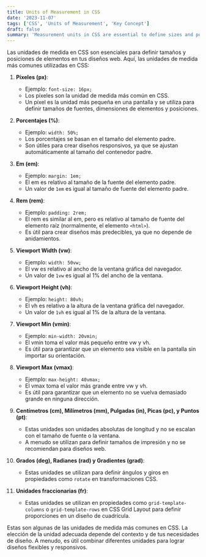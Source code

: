 ```yaml
---
title: Units of Measurement in CSS
date: '2023-11-07'
tags: ['CSS', 'Units of Measurement', 'Key Concept']
draft: false
summary: 'Measurement units in CSS are essential to define sizes and positions of elements in your web designs'
---
```


Las unidades de medida en CSS son esenciales para definir tamaños y posiciones de elementos en tus diseños web. Aquí, las unidades de medida más comunes utilizadas en CSS:

1. **Píxeles (px)**:
   - Ejemplo: `font-size: 16px;`
   - Los píxeles son la unidad de medida más común en CSS.
   - Un píxel es la unidad más pequeña en una pantalla y se utiliza para definir tamaños de fuentes, dimensiones de elementos y posiciones.

2. **Porcentajes (%)**:
   - Ejemplo: `width: 50%;`
   - Los porcentajes se basan en el tamaño del elemento padre.
   - Son útiles para crear diseños responsivos, ya que se ajustan automáticamente al tamaño del contenedor padre.

3. **Em (em)**:
   - Ejemplo: `margin: 1em;`
   - El em es relativo al tamaño de la fuente del elemento padre.
   - Un valor de `1em` es igual al tamaño de fuente del elemento padre.

4. **Rem (rem)**:
   - Ejemplo: `padding: 2rem;`
   - El rem es similar al em, pero es relativo al tamaño de fuente del elemento raíz (normalmente, el elemento `<html>`).
   - Es útil para crear diseños más predecibles, ya que no depende de anidamientos.

5. **Viewport Width (vw)**:
   - Ejemplo: `width: 50vw;`
   - El vw es relativo al ancho de la ventana gráfica del navegador.
   - Un valor de `1vw` es igual al 1% del ancho de la ventana.

6. **Viewport Height (vh)**:
   - Ejemplo: `height: 80vh;`
   - El vh es relativo a la altura de la ventana gráfica del navegador.
   - Un valor de `1vh` es igual al 1% de la altura de la ventana.

7. **Viewport Min (vmin)**:
   - Ejemplo: `min-width: 20vmin;`
   - El vmin toma el valor más pequeño entre vw y vh.
   - Es útil para garantizar que un elemento sea visible en la pantalla sin importar su orientación.

8. **Viewport Max (vmax)**:
   - Ejemplo: `max-height: 40vmax;`
   - El vmax toma el valor más grande entre vw y vh.
   - Es útil para garantizar que un elemento no se vuelva demasiado grande en ninguna dirección.

9. **Centímetros (cm), Milímetros (mm), Pulgadas (in), Picas (pc), y Puntos (pt)**:
   - Estas unidades son unidades absolutas de longitud y no se escalan con el tamaño de fuente o la ventana.
   - A menudo se utilizan para definir tamaños de impresión y no se recomiendan para diseños web.

10. **Grados (deg), Radianes (rad) y Gradientes (grad)**:
    - Estas unidades se utilizan para definir ángulos y giros en propiedades como `rotate` en transformaciones CSS.

11. **Unidades fraccionarias (fr)**:
    - Estas unidades se utilizan en propiedades como `grid-template-columns` o `grid-template-rows` en CSS Grid Layout para definir proporciones en un diseño de cuadrícula.

Estas son algunas de las unidades de medida más comunes en CSS. La elección de la unidad adecuada depende del contexto y de tus necesidades de diseño. A menudo, es útil combinar diferentes unidades para lograr diseños flexibles y responsivos.
